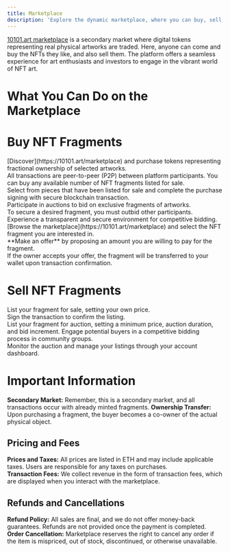 ```yaml
---
title: Marketplace 
description: 'Explore the dynamic marketplace, where you can buy, sell, and manage unique art pieces in form of NFTs.'
---
```


[10101.art marketplace](https://10101.art) is a secondary market where digital tokens representing real physical artworks are traded. Here, anyone can come and buy the NFTs they like, and also sell them. The platform offers a seamless experience for art enthusiasts and investors to engage in the vibrant world of NFT art.

# What You Can Do on the Marketplace


# Buy NFT Fragments

<AccordionGroup>
  <Accordion title="Direct Purchase">
<Steps>
  <Step title="First Step">
[Discover](https://10101.art/marketplace) and purchase tokens representing fractional ownership of selected artworks.<br />
  </Step>
  <Step title="Second Step">
All transactions are peer-to-peer (P2P) between platform participants. You can buy any available number of NFT fragments listed for sale.<br />
  </Step>
  <Step title="Third Step">
Select from pieces that have been listed for sale and complete the purchase signing with secure blockchain transaction.<br />
  </Step>
</Steps>

  </Accordion>

  <Accordion title="Auction Purchase">
<Steps>
  <Step title="First Step">
Participate in auctions to bid on exclusive fragments of artworks.<br />
  </Step>
  <Step title="Second Step">
To secure a desired fragment, you must outbid other participants.<br />
  </Step>
  <Step title="Third Step">
Experience a transparent and secure environment for competitive bidding.<br />
  </Step>
</Steps>
  </Accordion>

  <Accordion title="Make Offers">
  <Steps>
  <Step title="First Step">
[Browse the marketplace](https://10101.art/marketplace) and select the NFT fragment you are interested in.<br />
  </Step>
  <Step title="Second Step">
**Make an offer** by proposing an amount you are willing to pay for the fragment.<br />
  </Step>
  <Step title="Third Step">
If the owner accepts your offer, the fragment will be transferred to your wallet upon transaction confirmation.  <br />
  </Step>
</Steps>
</Accordion>
</AccordionGroup>














# Sell NFT Fragments

<AccordionGroup>
  <Accordion title="List for Sale">
List your fragment for sale, setting your own price.<br />
Sign the transaction to confirm the listing.<br />
  </Accordion>

  <Accordion title="Auction Sale">
List your fragment for auction, setting a minimum price, auction duration, and bid increment.
Engage potential buyers in a competitive bidding process in community groups.<br />
Monitor the auction and manage your listings through your account dashboard.<br />
  </Accordion>
</AccordionGroup>



# Important Information

**Secondary Market:** Remember, this is a secondary market, and all transactions occur with already minted fragments.
**Ownership Transfer:** Upon purchasing a fragment, the buyer becomes a co-owner of the actual physical object.


## Pricing and Fees
**Prices and Taxes:** All prices are listed in ETH and may include applicable taxes. Users are responsible for any taxes on purchases. <br />
**Transaction Fees:** We collect revenue in the form of transaction fees, which are displayed when you interact with the marketplace. <br />


## Refunds and Cancellations
**Refund Policy:** All sales are final, and we do not offer money-back guarantees. Refunds are not provided once the payment is completed. <br />
**Order Cancellation:** Marketplace reserves the right to cancel any order if the item is mispriced, out of stock, discontinued, or otherwise unavailable. <br />